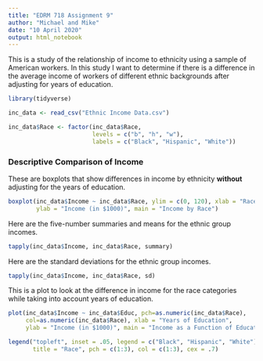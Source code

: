 ---
title: "EDRM 718 Assignment 9"
author: "Michael and Mike"
date: "10 April 2020"
output: html_notebook
---

This is a study of the relationship of income to ethnicity using a sample of
American workers. In this study I want to determine if there is a difference
in the average income of workers of different ethnic backgrounds after 
adjusting for years of education.

```{r include=FALSE}

library(tidyverse)

inc_data <- read_csv("Ethnic Income Data.csv")

inc_data$Race <- factor(inc_data$Race,
                        levels = c("b", "h", "w"),
                        labels = c("Black", "Hispanic", "White"))

```


### Descriptive Comparison of Income

These are boxplots that show differences in income by ethnicity **without**
adjusting for the years of education.

```{r}

boxplot(inc_data$Income ~ inc_data$Race, ylim = c(0, 120), xlab = "Race",
        ylab = "Income (in $1000)", main = "Income by Race")

```

Here are the five-number summaries and means for the ethnic group incomes.

```{r}

tapply(inc_data$Income, inc_data$Race, summary)

```

Here are the standard deviations for the ethnic group incomes.

```{r}

tapply(inc_data$Income, inc_data$Race, sd)

```

This is a plot to look at the difference in income for the race categories 
while taking into account years of education.

```{r}

plot(inc_data$Income ~ inc_data$Educ, pch=as.numeric(inc_data$Race),
     col=as.numeric(inc_data$Race), xlab = "Years of Education",
     ylab = "Income (in $1000)", main = "Income as a Function of Education by        Race")

legend("topleft", inset = .05, legend = c("Black", "Hispanic", "White"),
       title = "Race", pch = c(1:3), col = c(1:3), cex = .7)

```


